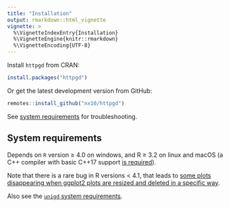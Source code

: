 ```yaml
---
title: "Installation"
output: rmarkdown::html_vignette
vignette: >
  %\VignetteIndexEntry{Installation}
  %\VignetteEngine{knitr::rmarkdown}
  %\VignetteEncoding{UTF-8}
---
```


Install `httpgd` from CRAN:

```R
install.packages("httpgd")
```

Or get the latest development version from GitHub:

```R
remotes::install_github("nx10/httpgd")
```

See [system requirements](#System-requirements) for troubleshooting.

## System requirements

Depends on `R` version &geq; 4.0 on windows, and R &geq; 3.2 on linux and macOS (a C++ compiler with basic C++17 support [is required](https://github.com/nx10/httpgd/issues/56)).

Note that there is a rare bug in R versions < 4.1, that leads to [some plots disappearing when ggplot2 plots are resized and deleted in a specific way](https://github.com/nx10/httpgd/issues/50).

Also see the [`unigd` system requirements](https://nx10.github.io/unigd/articles/a00_installation.html#system-requirements).
